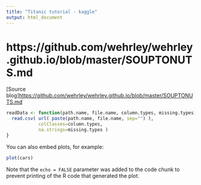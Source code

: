 ```yaml
---
title: "Titanic tutorial - kaggle"
output: html_document
---
```


# https://github.com/wehrley/wehrley.github.io/blob/master/SOUPTONUTS.md
[Source blog]<https://github.com/wehrley/wehrley.github.io/blob/master/SOUPTONUTS.md>


```r
readData <- function(path.name, file.name, column.types, missing.types) {
  read.csv( url( paste(path.name, file.name, sep="") ), 
            colClasses=column.types,
            na.strings=missing.types )
}
```

You can also embed plots, for example:

```r
plot(cars)
```

Note that the `echo = FALSE` parameter was added to the code chunk to prevent printing of the R code that generated the plot.
